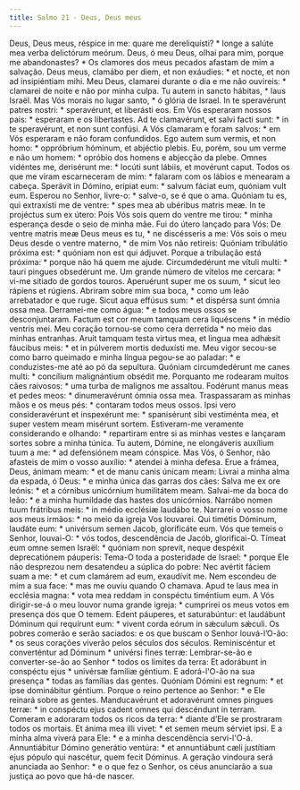 ```yaml
---
title: Salmo 21 - Deus, Deus meus
---
```


<div class="grid grid-cols-2 gap-5">
  <span class="text-justify">
    Deus, Deus meus, réspice in me: quare me dereliquísti? * longe a salúte mea
    verba delictórum meórum.
  </span>
  <span class="text-justify">
    Deus, ó meu Deus, olhai para mim, porque me abandonastes? * Os clamores dos
    meus pecados afastam de mim a salvação.
  </span>
  <span class="text-justify">
    Deus meus, clamábo per diem, et non exáudies: * et nocte, et non ad
    insipiéntiam mihi.
  </span>
  <span class="text-justify">
    Meu Deus, clamarei durante o dia e me não ouvireis: * clamarei de noite e
    não por minha culpa.
  </span>
  <span class="text-justify">
    Tu autem in sancto hábitas, * laus Israël.
  </span>
  <span class="text-justify">
    Mas Vós morais no lugar santo, * ó glória de Israel.
  </span>
  <span class="text-justify">
    In te speravérunt patres nostri: * speravérunt, et liberásti eos.
  </span>
  <span class="text-justify">
    Em Vós esperaram nossos pais: * esperaram e os libertastes.
  </span>
  <span class="text-justify">
    Ad te clamavérunt, et salvi facti sunt: * in te speravérunt, et non sunt
    confúsi.
  </span>
  <span class="text-justify">
    A Vós clamaram e foram salvos: * em Vós esperaram e não foram confundidos.
  </span>
  <span class="text-justify">
    Ego autem sum vermis, et non homo: * oppróbrium hóminum, et abjéctio plebis.
  </span>
  <span class="text-justify">
    Eu, porém, sou um verme e não um homem: * opróbio dos homens e abjecção da
    plebe.
  </span>
  <span class="text-justify">
    Omnes vidéntes me, derisérunt me: * locúti sunt lábiis, et movérunt caput.
  </span>
  <span class="text-justify">
    Todos os que me viram escarneceram de mim: * falaram com os lábios e
    menearam a cabeça.
  </span>
  <span class="text-justify">
    Sperávit in Dómino, erípiat eum: * salvum fáciat eum, quóniam vult eum.
  </span>
  <span class="text-justify">
    Esperou no Senhor, livre-o: * salve-o, se é que o ama.
  </span>
  <span class="text-justify">
    Quóniam tu es, qui extraxísti me de ventre: * spes mea ab ubéribus matris
    meæ. In te projéctus sum ex útero:
  </span>
  <span class="text-justify">
    Pois Vós sois quem do ventre me tirou: * minha esperança desde o seio de
    minha mãe. Fui do útero lançado para Vós:
  </span>
  <span class="text-justify">
    De ventre matris meæ Deus meus es tu, * ne discésseris a me:
  </span>
  <span class="text-justify">
    Vós sois o meu Deus desde o ventre materno, * de mim Vos não retireis:
  </span>
  <span class="text-justify">
    Quóniam tribulátio próxima est: * quóniam non est qui ádjuvet.
  </span>
  <span class="text-justify">
    Porque a tribulação está próxima: * porque não há quem me ajude.
  </span>
  <span class="text-justify">
    Circumdedérunt me vítuli multi: * tauri pingues obsedérunt me.
  </span>
  <span class="text-justify">
    Um grande número de vitelos me cercara: * vi-me sitiado de gordos touros.
  </span>
  <span class="text-justify">
    Aperuérunt super me os suum, * sicut leo rápiens et rúgiens.
  </span>
  <span class="text-justify">
    Abriram sobre mim sua boca, * como um leão arrebatador e que ruge.
  </span>
  <span class="text-justify">
    Sicut aqua effúsus sum: * et dispérsa sunt ómnia ossa mea.
  </span>
  <span class="text-justify">
    Derramei-me como água: * e todos meus ossos se desconjuntaram.
  </span>
  <span class="text-justify">
    Factum est cor meum tamquam cera liquéscens * in médio ventris mei.
  </span>
  <span class="text-justify">
    Meu coração tornou-se como cera derretida * no meio das minhas entranhas.
  </span>
  <span class="text-justify">
    Aruit tamquam testa virtus mea, et lingua mea adhǽsit fáucibus meis: * et in
    púlverem mortis deduxísti me.
  </span>
  <span class="text-justify">
    Meu vigor secou-se como barro queimado e minha língua pegou-se ao paladar: *
    e conduzistes-me até ao pó da sepultura.
  </span>
  <span class="text-justify">
    Quóniam circumdedérunt me canes multi: * concílium malignántium obsédit me.
  </span>
  <span class="text-justify">
    Porquanto me rodearam muitos cães raivosos: * uma turba de malignos me
    assaltou.
  </span>
  <span class="text-justify">
    Fodérunt manus meas et pedes meos: * dinumeravérunt ómnia ossa mea.
  </span>
  <span class="text-justify">
    Traspassaram as minhas mãos e os meus pés: * contaram todos meus ossos.
  </span>
  <span class="text-justify">
    Ipsi vero consideravérunt et inspexérunt me: * spanisérunt sibi vestiménta
    mea, et super vestem meam misérunt sortem.
  </span>
  <span class="text-justify">
    Estiveram-me veramente considerando e olhando: * repartiram entre si as
    minhas vestes e lançaram sortes sobre a minha túnica.
  </span>
  <span class="text-justify">
    Tu autem, Dómine, ne elongáveris auxílium tuum a me: * ad defensiónem meam
    cónspice.
  </span>
  <span class="text-justify">
    Mas Vós, ó Senhor, não afasteis de mim o vosso auxílio: * atendei à minha
    defesa.
  </span>
  <span class="text-justify">
    Erue a frámea, Deus, ánimam meam: * et de manu canis únicam meam:
  </span>
  <span class="text-justify">
    Livrai a minha alma da espada, ó Deus: * e minha única das garras dos cães:
  </span>
  <span class="text-justify">
    Salva me ex ore leónis: * et a córnibus unicórnium humilitátem meam.
  </span>
  <span class="text-justify">
    Salvai-me da boca do leão: * e a minha humildade das hastes dos unicórnios.
  </span>
  <span class="text-justify">
    Narrábo nomen tuum frátribus meis: * in médio ecclésiæ laudábo te.
  </span>
  <span class="text-justify">
    Narrarei o vosso nome aos meus irmãos: * no meio da igreja Vos louvarei.
  </span>
  <span class="text-justify">
    Qui timétis Dóminum, laudáte eum: * univérsum semen Jacob, glorificáte eum.
  </span>
  <span class="text-justify">
    Vós que temeis o Senhor, louvai-O: * vós todos, descendência de Jacób,
    glorificai-O.
  </span>
  <span class="text-justify">
    Tímeat eum omne semen Israël: * quóniam non sprevit, neque despéxit
    deprecatiónem páuperis:
  </span>
  <span class="text-justify">
    Tema-O toda a posteridade de Israel: * porque Ele não desprezou nem
    desatendeu a súplica do pobre:
  </span>
  <span class="text-justify">
    Nec avértit fáciem suam a me: * et cum clamárem ad eum, exaudívit me.
  </span>
  <span class="text-justify">
    Nem escondeu de mim a sua face: * mas me ouviu quando O chamava.
  </span>
  <span class="text-justify">
    Apud te laus mea in ecclésia magna: * vota mea reddam in conspéctu timéntium
    eum.
  </span>
  <span class="text-justify">
    A Vós dirigir-se-á o meu louvor numa grande igreja: * cumprirei os meus
    votos em presença dos que O temem.
  </span>
  <span class="text-justify">
    Edent páuperes, et saturabúntur: et laudábunt Dóminum qui requírunt eum: *
    vivent corda eórum in sǽculum sǽculi.
  </span>
  <span class="text-justify">
    Os pobres comerão e serão saciados: e os que buscam o Senhor louvá-l’O-ão: *
    os seus corações viverão pelos séculos dos séculos.
  </span>
  <span class="text-justify">
    Reminiscéntur et converténtur ad Dóminum * univérsi fines terræ:
  </span>
  <span class="text-justify">
    Lembrar-se-ão e converter-se-ão ao Senhor * todos os limites da terra:
  </span>
  <span class="text-justify">
    Et adorábunt in conspéctu ejus * univérsæ famíliæ géntium.
  </span>
  <span class="text-justify">
    E adorá-l'O-ão na sua presença * todas as famílias das gentes.
  </span>
  <span class="text-justify">
    Quóniam Dómini est regnum: * et ipse dominábitur géntium.
  </span>
  <span class="text-justify">
    Porque o reino pertence ao Senhor: * e Ele reinará sobre as gentes.
  </span>
  <span class="text-justify">
    Manducavérunt et adoravérunt omnes pingues terræ: * in conspéctu ejus cadent
    omnes qui descéndunt in terram.
  </span>
  <span class="text-justify">
    Comeram e adoraram todos os ricos da terra: * diante d’Ele se prostraram
    todos os mortais.
  </span>
  <span class="text-justify">
    Et ánima mea illi vivet: * et semen meum sérviet ipsi.
  </span>
  <span class="text-justify">
    E a minha alma viverá para Ele: * e a minha descendência servi-l'O-á.
  </span>
  <span class="text-justify">
    Annuntiábitur Dómino generátio ventúra: * et annuntiábunt cæli justítiam
    ejus pópulo qui nascétur, quem fecit Dóminus.
  </span>
  <span class="text-justify">
    A geração vindoura será anunciada ao Senhor: * e o que fez o Senhor, os céus
    anunciarão a sua justiça ao povo que há-de nascer.
  </span>
</div>
